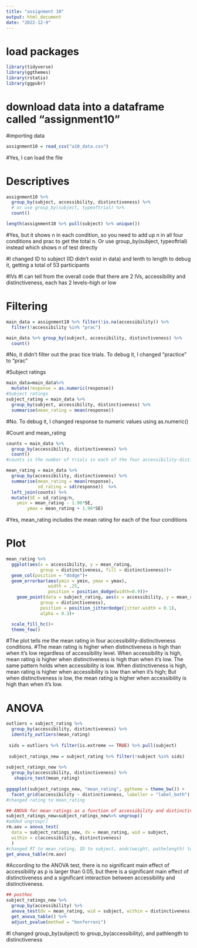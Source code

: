 ```yaml
---
title: "assignment 10"
output: html_document
date: "2022-12-9"
---
```

# load packages
```r
library(tidyverse)
library(ggthemes)
library(rstatix)
library(ggpubr)
```

# download data into a dataframe called "assignment10"
#importing data
```r
assignment10 = read_csv("a10_data.csv")
```
#Yes, I can load the file

# Descriptives
```r
assignment10 %>% 
  group_by(subject, accessibility, distinctiveness) %>% 
  # or use group_by(subject, typeoftrial) %>%
  count()

length(assignment10 %>% pull(subject) %>% unique())
```
#Yes, but it shows n in each condition, so you need to add up n in all four conditions and prac to get the total n. Or use group_by(subject, typeoftrial) instead which shows n of test directly

#I changed ID to subject (ID didn't exist in data) and lenth to length to debug it, getting a total of 53 participants

#IVs
#I can tell from the overall code that there are 2 IVs, accessibility and distinctiveness, each has 2 levels--high or low

# Filtering
```r
main_data = assignment10 %>% filter(!is.na(accessibility)) %>%
  filter(!accessibility %in% "prac")

main_data %>% group_by(subject, accessibility, distinctiveness) %>% 
  count()
```
#No, it didn't filter out the prac tice trials. To debug it, I changed "practice" to "prac"

#Subject ratings
```r
main_data=main_data%>%
  mutate(response = as.numeric(response))
#Subject ratings
subject_rating = main_data %>% 
  group_by(subject, accessibility, distinctiveness) %>% 
  summarise(mean_rating = mean(response))
```
#No. To debug it, I changed response to numeric values using as.numeric()

#Count and mean_rating
```r
counts = main_data %>% 
  group_by(accessibility, distinctiveness) %>% 
  count()
#counts is the number of trials in each of the four accessibility-distinctiveness conditions 

mean_rating = main_data %>% 
  group_by(accessibility, distinctiveness) %>% 
  summarise(mean_rating = mean(response),
            sd_rating = sd(response))  %>%
  left_join(counts) %>%
  mutate(SE = sd_rating/n,
    ymin = mean_rating - 1.96*SE, 
        ymax = mean_rating + 1.96*SE)
```
#Yes, mean_rating includes the mean rating for each of the four conditions 

# Plot
```r
mean_rating %>%
  ggplot(aes(x = accessibility, y = mean_rating, 
             group = distinctiveness, fill = distinctiveness))+
  geom_col(position = "dodge")+
  geom_errorbar(aes(ymin = ymin, ymax = ymax),
                width = .25, 
                position = position_dodge(width=0.9))+
    geom_point(data = subject_rating, aes(x = accessibility, y = mean_rating, 
             group = distinctiveness),
             position = position_jitterdodge(jitter.width = 0.1),
             alpha = 0.3)+

  scale_fill_hc()+
  theme_few()
```
#The plot tells me the mean rating in four accessibility-distinctiveness conditions. 
#The mean rating is higher when distinctiveness is high than when it's low regardless of accessibility level. When accessibility is high, mean rating is higher when distinctiveness is high than when it's low. The same pattern holds when accessibility is low. When distinctiveness is high, mean rating is higher when accessibility is low than when it's high; But when distinctiveness is low, the mean rating is higher when accessibility is high than when it's low.

# ANOVA
```r
outliers = subject_rating %>%
  group_by(accessibility, distinctiveness) %>% 
  identify_outliers(mean_rating)
 
 sids = outliers %>% filter(is.extreme == TRUE) %>% pull(subject)
 
 subject_ratings_new = subject_rating %>% filter(!subject %in% sids)
 
subject_ratings_new %>%
  group_by(accessibility, distinctiveness) %>% 
   shapiro_test(mean_rating)
 
ggqqplot(subject_ratings_new, "mean_rating", ggtheme = theme_bw()) +
  facet_grid(accessibility ~ distinctiveness, labeller = "label_both")
#changed rating to mean_rating

## ANOVA for mean ratings as a function of accessibility and distinctiveness
subject_ratings_new=subject_ratings_new%>% ungroup()
#added ungroup()
rm.aov = anova_test(
  data = subject_ratings_new, dv = mean_rating, wid = subject,
  within = c(accessibility, distinctiveness)
  )
#changed RT to mean_rating, ID to subject, andc(weight, pathelength) to c(accessibility, distinctiveness)
get_anova_table(rm.aov)
```
#According to the ANOVA test, there is no significant main effect of accessibility as p is larger than 0.05, but there is a significant main effect of distinctiveness and a significant interaction between accessibility and distinctiveness.

```r
## posthoc
subject_ratings_new %>%
  group_by(accessibility) %>%
  anova_test(dv = mean_rating, wid = subject, within = distinctiveness) %>%
  get_anova_table() %>%
  adjust_pvalue(method = "bonferroni")
```
#I changed group_by(subject) to group_by(accessibility), and pathlength to distinctiveness


